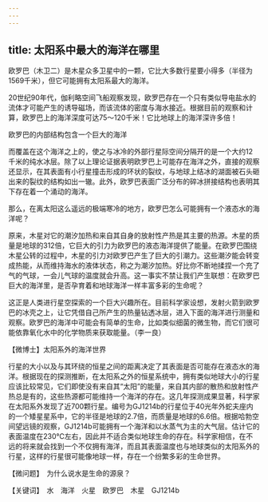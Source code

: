 ```yaml
---
---
---
```

title: 太阳系中最大的海洋在哪里
---




欧罗巴（木卫二）是木星众多卫星中的一颗，它比大多数行星要小得多（半径为1569千米），但它可能拥有太阳系最大的海洋。

20世纪90年代，伽利略空间飞船观察发现，欧罗巴存在一个只有类似导电盐水的流体才可能产生的诱导磁场，而该流体的密度与海水接近。根据目前的观察和计算，欧罗巴上的海洋深度可达75～120千米！它比地球上的海洋深许多倍！

欧罗巴的内部结构包含一个巨大的海洋



而覆盖在这个海洋之上的，使之与冰冷的外部行星际空间分隔开的是一个大约12千米的纯水冰层。除了以上理论证据表明欧罗巴上可能存在海洋之外，直接的观察还显示，在其表面有小行星撞击形成的环状的裂纹，与地球上结冰的湖面被石头砸出来的裂纹的结构如出一辙。此外，欧罗巴表面广泛分布的碎冰拼接结构也表明其下存在着一个涌动的海洋。

那么，在离太阳这么遥远的极端寒冷的地方，欧罗巴怎么可能拥有一个液态水的海洋呢？

原来，木星对它的潮汐加热和来自其自身的放射性产热是其主要的热源。木星的质量是地球的312倍，它巨大的引力为欧罗巴的液态海洋提供了能量。在欧罗巴围绕木星公转的过程中，木星的引力对欧罗巴产生了巨大的引潮力。这些潮汐能会转变成热能，从而维持海水的液体状态，称之为潮汐加热。好比你不断地揉捏一个充了气的气球，一会儿气球的温度就会升高。这一事实不禁让我们产生联想：在欧罗巴巨大的海洋里，是否孕育着和地球海洋一样丰富多彩的生命呢？

这正是人类进行星空探索的一个巨大兴趣所在。目前科学家设想，发射火箭到欧罗巴的冰壳之上，让它凭借自己所产生的热量钻透冰层，进入下面的海洋进行测量和观察。欧罗巴的海洋中可能会有简单的生命，比如类似细菌的微生物，而它们很可能依靠氧化水中的化学物质来获取能量。（李一良）





【微博士】太阳系外的海洋世界



行星的大小以及与其环绕的恒星之间的距离决定了其表面是否可能存在液态水的海洋。根据现在的探测推断，在太阳系之外的恒星系统中，拥有类似地球大小的行星应该比较常见，它们即使没有来自其“太阳”的能量，来自其内部的散热和放射性产热总是有的，这些热源都可能维持一个海洋的存在。这几年探测成果显著，科学家在太阳系外发现了近700颗行星。编号为GJ1214b的行星位于40光年外蛇夫座内的一个矮星星系中，它的半径是地球的2.7倍，而质量是地球的6.6倍。根据哈勃空间望远镜的观察，GJ1214b可能拥有一个海洋和以水蒸气为主的大气层。估计它的表面温度在230℃左右，因此并不适合类似地球生命的存在。科学家相信，在不远的将来就会找到一个不仅拥有海洋，而且其表面温度也与地球类似的太阳系外的行星，这样的行星很可能像地球一样，存在一个纷繁多彩的生命世界。

【微问题】　为什么说水是生命的源泉？

【关键词】　水　海洋　火星　欧罗巴　木星　GJ1214b